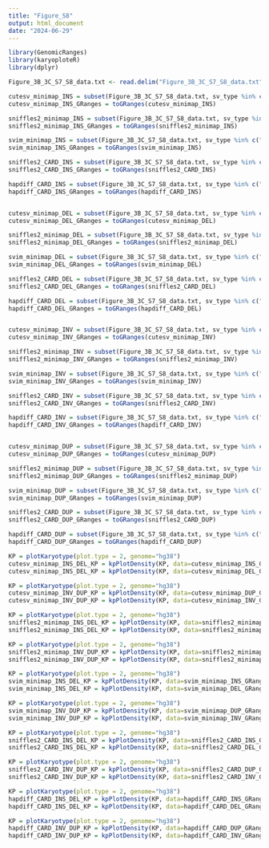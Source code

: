 ```yaml
---
title: "Figure_S8"
output: html_document
date: "2024-06-29"
---
```


```r
library(GenomicRanges)
library(karyoploteR)
library(dplyr)
```

```r
Figure_3B_3C_S7_S8_data.txt <- read.delim("Figure_3B_3C_S7_S8_data.txt")
```

```r
cutesv_minimap_INS = subset(Figure_3B_3C_S7_S8_data.txt, sv_type %in% c("INS") & caller %in% c("cutesv_minimap"))
cutesv_minimap_INS_GRanges = toGRanges(cutesv_minimap_INS)

sniffles2_minimap_INS = subset(Figure_3B_3C_S7_S8_data.txt, sv_type %in% c("INS") & caller %in% c("sniffles2_minimap"))
sniffles2_minimap_INS_GRanges = toGRanges(sniffles2_minimap_INS)

svim_minimap_INS = subset(Figure_3B_3C_S7_S8_data.txt, sv_type %in% c("INS") & caller %in% c("svim_minimap"))
svim_minimap_INS_GRanges = toGRanges(svim_minimap_INS)

sniffles2_CARD_INS = subset(Figure_3B_3C_S7_S8_data.txt, sv_type %in% c("INS") & caller %in% c("sniffles2_CARD"))
sniffles2_CARD_INS_GRanges = toGRanges(sniffles2_CARD_INS)

hapdiff_CARD_INS = subset(Figure_3B_3C_S7_S8_data.txt, sv_type %in% c("INS") & caller %in% c("hapdiff_CARD"))
hapdiff_CARD_INS_GRanges = toGRanges(hapdiff_CARD_INS)


cutesv_minimap_DEL = subset(Figure_3B_3C_S7_S8_data.txt, sv_type %in% c("DEL") & caller %in% c("cutesv_minimap"))
cutesv_minimap_DEL_GRanges = toGRanges(cutesv_minimap_DEL)

sniffles2_minimap_DEL = subset(Figure_3B_3C_S7_S8_data.txt, sv_type %in% c("DEL") & caller %in% c("sniffles2_minimap"))
sniffles2_minimap_DEL_GRanges = toGRanges(sniffles2_minimap_DEL)

svim_minimap_DEL = subset(Figure_3B_3C_S7_S8_data.txt, sv_type %in% c("DEL") & caller %in% c("svim_minimap"))
svim_minimap_DEL_GRanges = toGRanges(svim_minimap_DEL)

sniffles2_CARD_DEL = subset(Figure_3B_3C_S7_S8_data.txt, sv_type %in% c("DEL") & caller %in% c("sniffles2_CARD"))
sniffles2_CARD_DEL_GRanges = toGRanges(sniffles2_CARD_DEL)

hapdiff_CARD_DEL = subset(Figure_3B_3C_S7_S8_data.txt, sv_type %in% c("DEL") & caller %in% c("hapdiff_CARD"))
hapdiff_CARD_DEL_GRanges = toGRanges(hapdiff_CARD_DEL)


cutesv_minimap_INV = subset(Figure_3B_3C_S7_S8_data.txt, sv_type %in% c("INV") & caller %in% c("cutesv_minimap"))
cutesv_minimap_INV_GRanges = toGRanges(cutesv_minimap_INV)

sniffles2_minimap_INV = subset(Figure_3B_3C_S7_S8_data.txt, sv_type %in% c("INV") & caller %in% c("sniffles2_minimap"))
sniffles2_minimap_INV_GRanges = toGRanges(sniffles2_minimap_INV)

svim_minimap_INV = subset(Figure_3B_3C_S7_S8_data.txt, sv_type %in% c("INV") & caller %in% c("svim_minimap"))
svim_minimap_INV_GRanges = toGRanges(svim_minimap_INV)

sniffles2_CARD_INV = subset(Figure_3B_3C_S7_S8_data.txt, sv_type %in% c("INV") & caller %in% c("sniffles2_CARD"))
sniffles2_CARD_INV_GRanges = toGRanges(sniffles2_CARD_INV)

hapdiff_CARD_INV = subset(Figure_3B_3C_S7_S8_data.txt, sv_type %in% c("INV") & caller %in% c("hapdiff_CARD"))
hapdiff_CARD_INV_GRanges = toGRanges(hapdiff_CARD_INV)


cutesv_minimap_DUP = subset(Figure_3B_3C_S7_S8_data.txt, sv_type %in% c("DUP") & caller %in% c("cutesv_minimap"))
cutesv_minimap_DUP_GRanges = toGRanges(cutesv_minimap_DUP)

sniffles2_minimap_DUP = subset(Figure_3B_3C_S7_S8_data.txt, sv_type %in% c("DUP") & caller %in% c("sniffles2_minimap"))
sniffles2_minimap_DUP_GRanges = toGRanges(sniffles2_minimap_DUP)

svim_minimap_DUP = subset(Figure_3B_3C_S7_S8_data.txt, sv_type %in% c("DUP") & caller %in% c("svim_minimap"))
svim_minimap_DUP_GRanges = toGRanges(svim_minimap_DUP)

sniffles2_CARD_DUP = subset(Figure_3B_3C_S7_S8_data.txt, sv_type %in% c("DUP") & caller %in% c("sniffles2_CARD"))
sniffles2_CARD_DUP_GRanges = toGRanges(sniffles2_CARD_DUP)

hapdiff_CARD_DUP = subset(Figure_3B_3C_S7_S8_data.txt, sv_type %in% c("DUP") & caller %in% c("hapdiff_CARD"))
hapdiff_CARD_DUP_GRanges = toGRanges(hapdiff_CARD_DUP)

```


```r
KP = plotKaryotype(plot.type = 2, genome="hg38")
cutesv_minimap_INS_DEL_KP = kpPlotDensity(KP, data=cutesv_minimap_INS_GRanges, col="yellow", data.panel = 1)
cutesv_minimap_INS_DEL_KP = kpPlotDensity(KP, data=cutesv_minimap_DEL_GRanges, col="green", data.panel = 2)
```

```r
KP = plotKaryotype(plot.type = 2, genome="hg38")
cutesv_minimap_INV_DUP_KP = kpPlotDensity(KP, data=cutesv_minimap_DUP_GRanges, col="orange", data.panel = 1)
cutesv_minimap_INV_DUP_KP = kpPlotDensity(KP, data=cutesv_minimap_INV_GRanges, col="blue", data.panel = 2)
```


```r
KP = plotKaryotype(plot.type = 2, genome="hg38")
sniffles2_minimap_INS_DEL_KP = kpPlotDensity(KP, data=sniffles2_minimap_INS_GRanges, col="yellow", data.panel = 1)
sniffles2_minimap_INS_DEL_KP = kpPlotDensity(KP, data=sniffles2_minimap_DEL_GRanges, col="green", data.panel = 2)
```

```r
KP = plotKaryotype(plot.type = 2, genome="hg38")
sniffles2_minimap_INV_DUP_KP = kpPlotDensity(KP, data=sniffles2_minimap_DUP_GRanges, col="orange", data.panel = 1)
sniffles2_minimap_INV_DUP_KP = kpPlotDensity(KP, data=sniffles2_minimap_INV_GRanges, col="blue", data.panel = 2)
```


```r
KP = plotKaryotype(plot.type = 2, genome="hg38")
svim_minimap_INS_DEL_KP = kpPlotDensity(KP, data=svim_minimap_INS_GRanges, col="yellow", data.panel = 1)
svim_minimap_INS_DEL_KP = kpPlotDensity(KP, data=svim_minimap_DEL_GRanges, col="green", data.panel = 2)
```

```r
KP = plotKaryotype(plot.type = 2, genome="hg38")
svim_minimap_INV_DUP_KP = kpPlotDensity(KP, data=svim_minimap_DUP_GRanges, col="orange", data.panel = 1)
svim_minimap_INV_DUP_KP = kpPlotDensity(KP, data=svim_minimap_INV_GRanges, col="blue", data.panel = 2)
```


```r
KP = plotKaryotype(plot.type = 2, genome="hg38")
sniffles2_CARD_INS_DEL_KP = kpPlotDensity(KP, data=sniffles2_CARD_INS_GRanges, col="yellow", data.panel = 1)
sniffles2_CARD_INS_DEL_KP = kpPlotDensity(KP, data=sniffles2_CARD_DEL_GRanges, col="green", data.panel = 2)
```

```r
KP = plotKaryotype(plot.type = 2, genome="hg38")
sniffles2_CARD_INV_DUP_KP = kpPlotDensity(KP, data=sniffles2_CARD_DUP_GRanges, col="orange", data.panel = 1)
sniffles2_CARD_INV_DUP_KP = kpPlotDensity(KP, data=sniffles2_CARD_INV_GRanges, col="blue", data.panel = 2)
```


```r
KP = plotKaryotype(plot.type = 2, genome="hg38")
hapdiff_CARD_INS_DEL_KP = kpPlotDensity(KP, data=hapdiff_CARD_INS_GRanges, col="yellow", data.panel = 1)
hapdiff_CARD_INS_DEL_KP = kpPlotDensity(KP, data=hapdiff_CARD_DEL_GRanges, col="green", data.panel = 2)
```

```r
KP = plotKaryotype(plot.type = 2, genome="hg38")
hapdiff_CARD_INV_DUP_KP = kpPlotDensity(KP, data=hapdiff_CARD_DUP_GRanges, col="orange", data.panel = 1)
hapdiff_CARD_INV_DUP_KP = kpPlotDensity(KP, data=hapdiff_CARD_INV_GRanges, col="blue", data.panel = 2)
```

